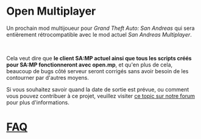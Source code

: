 <h1>Open Multiplayer</h1>

Un prochain mod multijoueur pour <em>Grand Theft Auto: San Andreas</em> qui sera entièrement rétrocompatible avec le mod actuel <em>San Andreas Multiplayer</em>.

<br />

Cela veut dire que <strong>le client SA:MP actuel ainsi que tous les scripts créés pour SA:MP fonctionneront avec open.mp</strong>, et qu'en plus de cela, beaucoup de bugs côté serveur seront corrigés sans avoir besoin de les contourner par d'autres moyens.

Si vous souhaitez savoir quand la date de sortie est prévue, ou comment vous pouvez contribuer à ce projet, veuillez visiter <a href="https://www.burgershot.gg/showthread.php?tid=99">ce topic sur notre forum</a> pour plus d'informations.

# [FAQ](/faq?lang=fr)

